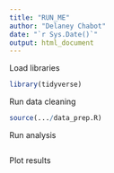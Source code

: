```yaml
---
title: "RUN_ME"
author: "Delaney Chabot"
date: "`r Sys.Date()`"
output: html_document
---
```


Load libraries
```r
library(tidyverse)
```

Run data cleaning

```r
source(.../data_prep.R)
```

Run analysis

```r

```

Plot results

```r

```


